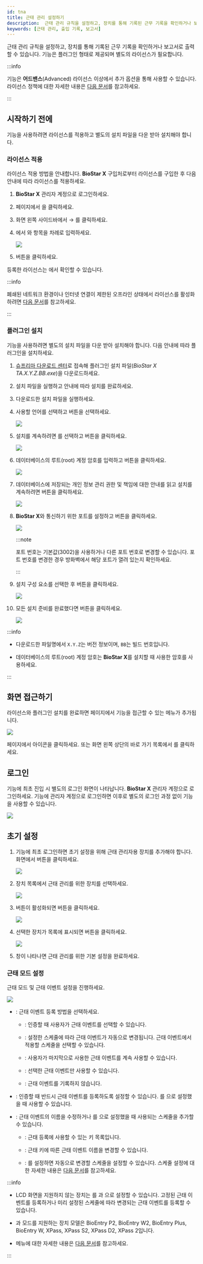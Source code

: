 ```yaml
---
id: tna
title: 근태 관리 설정하기
description:  근태 관리 규칙을 설정하고, 장치를 통해 기록된 근무 기록을 확인하거나 보고서로 출력할 수 있습니다
keywords: [근태 관리, 출입 기록, 보고서]
---
```


근태 관리 규칙을 설정하고, 장치를 통해 기록된 근무 기록을 확인하거나 보고서로 출력할 수 있습니다. <Cmd sid='shell.header.tna' className='normal' /> 기능은 플러그인 형태로 제공되며 별도의 라이선스가 필요합니다.

:::info

<Cmd sid='shell.header.tna' className='normal' /> 기능은 **어드밴스**(Advanced) 라이선스 이상에서 추가 옵션을 통해 사용할 수 있습니다. 라이선스 정책에 대한 자세한 내용은 [다음 문서](licensing#features-add-ons)를 참고하세요.

:::

## 시작하기 전에

<Cmd sid='shell.header.tna' className='normal' /> 기능을 사용하려면 라이선스를 적용하고 별도의 설치 파일을 다운 받아 설치해야 합니다.

### 라이선스 적용

<Cmd sid='shell.header.tna' className='normal' /> 라이선스 적용 방법을 안내합니다. **BioStar X** 구입처로부터 <Cmd sid='shell.header.tna' className='normal' /> 라이선스를 구입한 후 다음 안내에 따라 라이선스를 적용하세요.

1. **BioStar X** 관리자 계정으로 로그인하세요.

1. <Cmd sid='shell.header.launcher' /> 페이지에서 <Cmd sid='shell.header.setting' />을 클릭하세요.

1. 화면 왼쪽 사이드바에서 <Cmd sid='setting.menu.license.root' /> → <Cmd sid='setting.menu.license.biostarXLicense' />를 클릭하세요.

1. <Cmd sid='setting.xlicense.activation' product='2' />에서 <Cmd sid='setting.xlicense.activatedBy' product='2' />와 <Cmd sid='setting.xlicense.activationKey' product='2' /> 항목을 차례로 입력하세요.

    <Image src='/img/biostarx-tutorial-license-online.png' />

1. <Cmd sid='setting.server.license.button.activate' product='2' /> 버튼을 클릭하세요.

등록한 라이선스는 <Cmd sid='setting.xlicense.myLicense' product='2' />에서 확인할 수 있습니다.

:::info

폐쇄된 네트워크 환경이나 인터넷 연결이 제한된 오프라인 상태에서 라이선스를 활성화하려면 [다음 문서](settings-license-biostar-x-license#registering-offline)를 참고하세요.

:::

### 플러그인 설치

<Cmd sid='shell.header.tna' className='normal' /> 기능을 사용하려면 별도의 설치 파일을 다운 받아 설치해야 합니다. 다음 안내에 따라 플러그인을 설치하세요.

1. [슈프리마 다운로드 센터](https://download.supremainc.com/)로 접속해 <Cmd sid='shell.header.tna' className='normal' /> 플러그인 설치 파일(*BioStar X TA.X.Y.Z.BB.exe*)을 다운로드하세요.

1. 설치 파일을 실행하고 안내에 따라 설치를 완료하세요.

1. 다운로드한 설치 파일을 실행하세요.

1. 사용할 언어를 선택하고 <Cmd code='biostar2.install.ok' className='bold'/> 버튼을 선택하세요.

    <Image src='/img/biostarx-install-select-language.png' />

1. 설치를 계속하려면 <Cmd code='biostar2.install.agree' className='bold'/>를 선택하고 <Cmd code='biostar2.install.next' className='bold'/> 버튼을 클릭하세요.

    <Image src='/img/biostarx-tna-install-agree.png' />

1. 데이터베이스의 루트(root) 계정 암호를 입력하고 <Cmd code='biostar2.install.next' className='bold'/> 버튼을 클릭하세요.

    <Image src='/img/biostarx-tna-install-input-db-pw.png' />

1. 데이터베이스에 저장되는 개인 정보 관리 권한 및 책임에 대한 안내를 읽고 설치를 계속하려면 <Cmd code='biostar2.install.next' className='bold'/> 버튼을 클릭하세요.

    <Image src='/img/biostarx-tna-install-read-covenant.png' />

1. **BioStar X**와 통신하기 위한 포트를 설정하고 <Cmd code='biostar2.install.next' className='bold'/> 버튼을 클릭하세요.

    <Image src='/img/biostarx-tna-install-set-port.png' />

    :::note

    포트 번호는 기본값(3002)을 사용하거나 다른 포트 번호로 변경할 수 있습니다. 포트 번호를 변경한 경우 방화벽에서 해당 포트가 열려 있는지 확인하세요.

    :::

1. 설치 구성 요소를 선택한 후 <Cmd code='biostar2.install.next' className='bold'/> 버튼을 클릭하세요.

    <Image src='/img/biostarx-tna-install-additional.png' />

1. 모든 설치 준비를 완료했다면 <Cmd code='biostar2.install.btnInstall' className='bold'/> 버튼을 클릭하세요.

    <Image src='/img/biostarx-tna-install-complete.png' />

:::info

* 다운로드한 파일명에서 `X.Y.Z`는 버전 정보이며, `BB`는 빌드 번호입니다.

* 데이터베이스의 루트(root) 계정 암호는 **BioStar X**를 설치할 때 사용한 암호를 사용하세요.

:::

## <Cmd sid='shell.header.tna' className='bold' /> 화면 접근하기

<Cmd sid='shell.header.tna' className='normal' /> 라이선스와 플러그인 설치를 완료하면 <Cmd sid='shell.header.launcher' /> 페이지에서 <Cmd sid='shell.header.tna' className='normal' /> 기능을 접근할 수 있는 메뉴가 추가됩니다.

<Image src='/img/biostarx-tna-main.png' />

<Cmd sid='shell.header.launcher' /> 페이지에서 <Cmd sid='shell.header.tna' /> 아이콘을 클릭하세요. 또는 화면 왼쪽 상단의 바로 가기 목록에서 <Cmd sid='shell.header.tna' />를 클릭하세요.


## <Cmd sid='shell.header.tna' className='bold' /> 로그인

<Cmd sid='shell.header.tna' className='normal' /> 기능에 최초 진입 시 별도의 로그인 화면이 나타납니다. **BioStar X** 관리자 계정으로 로그인하세요. <Cmd sid='shell.header.tna' className='normal' /> 기능에 관리자 계정으로 로그인하면 이후로 별도의 로그인 과정 없이 <Cmd sid='shell.header.tna' className='normal' /> 기능을 사용할 수 있습니다.

<Image src='/img/biostarx-tna-login.png' />


## 초기 설정

1. <Cmd sid='shell.header.tna' className='normal' /> 기능에 최초 로그인하면 초기 설정을 위해 근태 관리자용 장치를 추가해야 합니다. 화면에서 <Cmd sid='common.setting' product='2' /> 버튼을 클릭하세요.

    <Image src='/img/biostarx-tna-initial-setting.png' />

1. 장치 목록에서 근태 관리를 위한 장치를 선택하세요.

    <Image src='/img/biostarx-tna-initial-setting-register-device.png' />

1. <Cmd sid='setting.register' product='2' /> 버튼이 활성화되면 버튼을 클릭하세요.

    <Image src='/img/biostarx-tna-initial-setting-select-device.png' />

1. 선택한 장치가 <Cmd sid='setting.registerDevices' product='2' /> 목록에 표시되면 <Cmd sid='setting.setting' product='2' /> 버튼을 클릭하세요.

    <Image src='/img/biostarx-tna-initial-setting-selected-device.png' />

1. <Cmd sid='setting.setting' product='2' /> 창이 나타나면 근태 관리를 위한 기본 설정을 완료하세요.

### 근태 모드 설정

근태 모드 및 근태 이벤트 설정을 진행하세요.

<Image src='/img/biostarx-tna-initial-setting-device-setting.png' />

* <Cmd sid='device.info.mode' product='2' />: 근태 이벤트 등록 방법을 선택하세요.

  * <Cmd sid='device.tna.mode.byUser' product='2' />: 인증할 때 사용자가 근태 이벤트를 선택할 수 있습니다.

  * <Cmd sid='device.tna.mode.bySchedule' product='2' />: 설정한 스케줄에 따라 근태 이벤트가 자동으로 변경됩니다. 근태 이벤트에서 적용할 스케줄을 선택할 수 있습니다.

  * <Cmd sid='device.tna.mode.lastChoice' product='2' />: 사용자가 마지막으로 사용한 근태 이벤트를 계속 사용할 수 있습니다.

  * <Cmd sid='device.tna.mode.fixed' product='2' />: 선택한 근태 이벤트만 사용할 수 있습니다.

  * <Cmd sid='device.tna.mode.unused' product='2' />: 근태 이벤트를 기록하지 않습니다.

* <Cmd sid='device.info.tnaRequired' product='2' />: 인증할 때 반드시 근태 이벤트를 등록하도록 설정할 수 있습니다. <Cmd sid='device.info.mode' product='2' />를 <Cmd sid='device.tna.mode.byUser' product='2' />으로 설정했을 때 사용할 수 있습니다.

* <Cmd sid='device.info.tnaEvent' product='2' />: 근태 이벤트의 이름을 수정하거나 <Cmd sid='device.info.mode' product='2' />를 <Cmd sid='device.tna.mode.bySchedule' product='2' />으로 설정했을 때 사용되는 스케줄을 추가할 수 있습니다.

  * <Cmd sid='device.tna.eventKey' product='2' />: 근태 등록에 사용할 수 있는 키 목록입니다.

  * <Cmd sid='device.tna.label' product='2' />: 근태 키에 따른 근태 이벤트 이름을 변경할 수 있습니다.

  * <Cmd sid='device.tna.schedule' product='2' />: <Cmd sid='device.info.mode' product='2' />를 <Cmd sid='device.tna.mode.bySchedule' product='2' /> 설정하면 자동으로 변경할 스케줄을 설정할 수 있습니다. 스케줄 설정에 대한 자세한 내용은 [다음 문서](settings-schedule)를 참고하세요.

:::info

* LCD 화면을 지원하지 않는 장치는 <Cmd sid='device.info.mode' product='2' />를 <Cmd sid='device.tna.mode.bySchedule' product='2' />과 <Cmd sid='device.tna.mode.fixed' product='2' />으로 설정할 수 있습니다. 고정된 근태 이벤트를 등록하거나 미리 설정된 스케줄에 따라 변경되는 근태 이벤트를 등록할 수 있습니다. 

* <Cmd sid='device.tna.mode.bySchedule' product='2' />과 <Cmd sid='device.tna.mode.fixed' product='2' /> 모드를 지원하는 장치 모델은 BioEntry P2, BioEntry W2, BioEntry Plus, BioEntry W, XPass, XPass S2, XPass D2, XPass 2입니다.

* <Cmd sid='setting.setting' product='2' /> 메뉴에 대한 자세한 내용은 [다음 문서](tna-settings)를 참고하세요.

:::